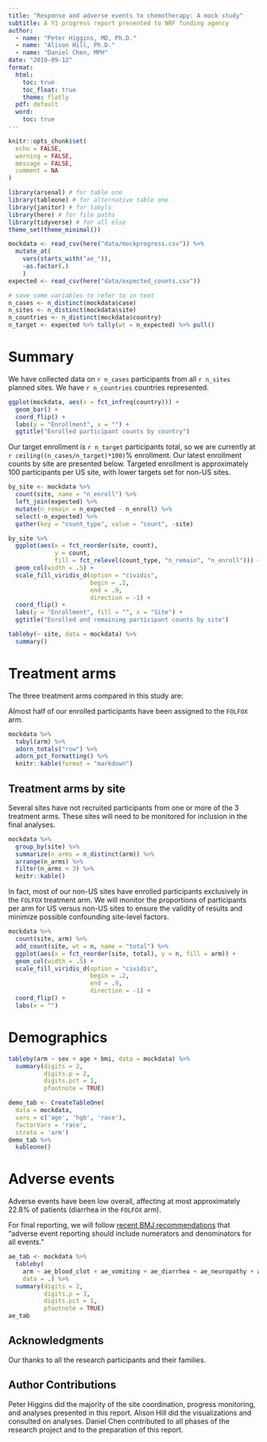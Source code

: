 ```yaml
---
title: "Response and adverse events to chemotherapy: A mock study"
subtitle: A Y1 progress report presented to NRF funding agency
author: 
  - name: "Peter Higgins, MD, Ph.D."
  - name: "Alison Hill, Ph.D."
  - name: "Daniel Chen, MPH"
date: "2019-09-12"
format:
  html:
    toc: true
    toc_float: true
    theme: flatly
  pdf: default
  word:
    toc: true
---
```


```r
knitr::opts_chunk$set(
  echo = FALSE,
  warning = FALSE,
  message = FALSE,
  comment = NA
)
```


```r
library(arsenal) # for table one
library(tableone) # for alternative table one
library(janitor) # for tabyls
library(here) # for file paths
library(tidyverse) # for all else
theme_set(theme_minimal())
```

```r
mockdata <- read_csv(here("data/mockprogress.csv")) %>% 
  mutate_at(
    vars(starts_with("ae_")),
    ~as.factor(.)
    )
expected <- read_csv(here("data/expected_counts.csv"))
```

```r
# save some variables to refer to in text
n_cases <- n_distinct(mockdata$case)
n_sites <- n_distinct(mockdata$site)
n_countries <- n_distinct(mockdata$country)
n_target <- expected %>% tally(wt = n_expected) %>% pull()
```

# Summary

We have collected data on `r n_cases` participants from all `r n_sites` planned sites. We have `r n_countries` countries represented. 

```r
ggplot(mockdata, aes(x = fct_infreq(country))) +
  geom_bar() +
  coord_flip() +
  labs(y = "Enrollment", x = "") +
  ggtitle("Enrolled participant counts by country")
```

Our target enrollment is `r n_target` participants total, so we are currently at `r ceiling((n_cases/n_target)*100)`% enrollment. Our latest enrollment counts by site are presented below. Targeted enrollment is approximately 100 participants per US site, with lower targets set for non-US sites.

```r
by_site <- mockdata %>% 
  count(site, name = "n_enroll") %>% 
  left_join(expected) %>% 
  mutate(n_remain = n_expected - n_enroll) %>% 
  select(-n_expected) %>% 
  gather(key = "count_type", value = "count", -site)
```

```r
by_site %>% 
  ggplot(aes(x = fct_reorder(site, count), 
             y = count, 
             fill = fct_relevel(count_type, "n_remain", "n_enroll"))) +
  geom_col(width = .5) +
  scale_fill_viridis_d(option = "cividis", 
                       begin = .2, 
                       end = .9,
                       direction = -1) +
  coord_flip() +
  labs(y = "Enrollment", fill = "", x = "Site") +
  ggtitle("Enrolled and remaining participant counts by site")
```

```r
tableby(~ site, data = mockdata) %>% 
  summary()
```


# Treatment arms

The three treatment arms compared in this study are:

<!--TODO: add markdown table of treatment arms here-->

Almost half of our enrolled participants have been assigned to the `FOLFOX` arm.

<!--TODO: make this print better with knitr::kable + code chunks-->

```r
mockdata %>% 
  tabyl(arm) %>% 
  adorn_totals("row") %>%
  adorn_pct_formatting() %>% 
  knitr::kable(format = "markdown")
```


## Treatment arms by site

Several sites have not recruited participants from one or more of the 3 treatment arms. These sites will need to be monitored for inclusion in the final analyses.

```r
mockdata %>% 
  group_by(site) %>% 
  summarize(n_arms = n_distinct(arm)) %>% 
  arrange(n_arms) %>% 
  filter(n_arms < 3) %>% 
  knitr::kable()
```

In fact, most of our non-US sites have enrolled participants exclusively in the `FOLFOX` treatment arm. We will monitor the proportions of participants per arm for US versus non-US sites to ensure the validity of results and minimize possible confounding site-level factors.

```r
mockdata %>% 
  count(site, arm) %>% 
  add_count(site, wt = n, name = "total") %>% 
  ggplot(aes(x = fct_reorder(site, total), y = n, fill = arm)) +
  geom_col(width = .5) +
  scale_fill_viridis_d(option = "cividis", 
                       begin = .2, 
                       end = .9,
                       direction = -1) +
  coord_flip() +
  labs(x = "")
```


# Demographics

<!--TODO: add age and bmi here-->

```r
tableby(arm ~ sex + age + bmi, data = mockdata) %>% 
  summary(digits = 2, 
          digits.p = 2, 
          digits.pct = 1, 
          pfootnote = TRUE)
```

<!--TODO: decide which table one to make!-->

```r
demo_tab <- CreateTableOne(
  data = mockdata,
  vars = c('age', 'hgb', 'race'),
  factorVars = 'race',
  strata = 'arm')
demo_tab %>% 
  kableone()
```

# Adverse events

Adverse events have been low overall, affecting at most approximately 22.8% of patients (diarrhea in the `FOLFOX` arm). 

For final reporting, we will follow [recent BMJ recommendations](https://www.bmj.com/content/355/bmj.i5078) that "adverse event reporting should include numerators and denominators for all events."

```r
ae_tab <- mockdata %>% 
  tableby(
    arm ~ ae_blood_clot + ae_vomiting + ae_diarrhea + ae_neuropathy + ae_low_wbc, 
    data = .) %>% 
  summary(digits = 2, 
          digits.p = 3, 
          digits.pct = 1, 
          pfootnote = TRUE)
ae_tab
```


## Acknowledgments 

Our thanks to all the research participants and their families.

## Author Contributions 

Peter Higgins did the majority of the site coordination, progress monitoring, and analyses presented in this report. Alison Hill did the visualizations and consulted on analyses. Daniel Chen contributed to all phases of the research project and to the preparation of this report.

